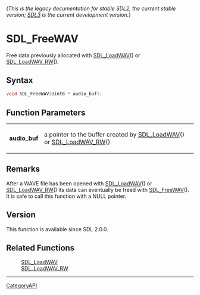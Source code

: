 ====== (This is the legacy documentation for stable SDL2, the current stable version; [https://wiki.libsdl.org/SDL3/ SDL3] is the current development version.) ======
= SDL_FreeWAV =

Free data previously allocated with [[SDL_LoadWAV]]() or [[SDL_LoadWAV_RW]]().

== Syntax ==

<syntaxhighlight lang='c'>
void SDL_FreeWAV(Uint8 * audio_buf);
</syntaxhighlight>

== Function Parameters ==

{|
|'''audio_buf'''
|a pointer to the buffer created by [[SDL_LoadWAV]]() or [[SDL_LoadWAV_RW]]()
|}

== Remarks ==

After a WAVE file has been opened with [[SDL_LoadWAV]]() or
[[SDL_LoadWAV_RW]]() its data can eventually be freed with
[[SDL_FreeWAV]](). It is safe to call this function with a NULL pointer.

== Version ==

This function is available since SDL 2.0.0.

== Related Functions ==

:[[SDL_LoadWAV]]
:[[SDL_LoadWAV_RW]]

----
[[CategoryAPI]]


